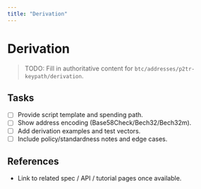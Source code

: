 ```yaml
---
title: "Derivation"
---
```


# Derivation

> TODO: Fill in authoritative content for `btc/addresses/p2tr-keypath/derivation`.

## Tasks
- [ ] Provide script template and spending path.
- [ ] Show address encoding (Base58Check/Bech32/Bech32m).
- [ ] Add derivation examples and test vectors.
- [ ] Include policy/standardness notes and edge cases.

## References
- Link to related spec / API / tutorial pages once available.
